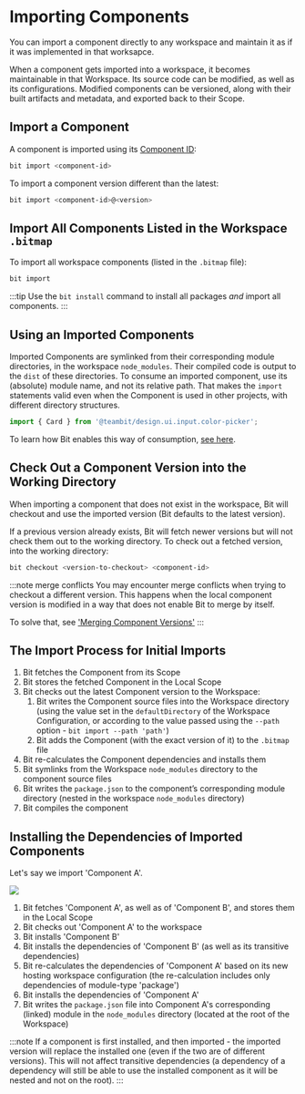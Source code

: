 
# Importing Components

You can import a component directly to any workspace and maintain it as if it was implemented in that worksapce.

When a component gets imported into a workspace, it becomes maintainable in that Workspace. Its source code can be modified, as well as its configurations.
Modified components can be versioned, along with their built artifacts and metadata, and exported back to their Scope.

## Import a Component

A component is imported using its [Component ID](/docs/components/components-overview):

```bash
bit import <component-id>
```

To import a component version different than the latest:

```bash
bit import <component-id>@<version>
```

## Import All Components Listed in the Workspace `.bitmap`

To import all workspace components (listed in the `.bitmap` file):

```bash
bit import
```

:::tip
Use the `bit install` command to install all packages _and_ import all components.
:::

## Using an Imported Components

Imported Components are symlinked from their corresponding module directories, in the workspace `node_modules`. Their compiled code is output to the `dist` of these directories. To consume an imported component, use its (absolute) module name, and not its relative path.
That makes the `import` statements valid even when the Component is used in other projects, with different directory structures.

```ts
import { Card } from '@teambit/design.ui.input.color-picker';
```

To learn how Bit enables this way of consumption, [see here]('#the-import-process-for-initial-imports').

## Check Out a Component Version into the Working Directory

When importing a component that does not exist in the workspace, Bit will checkout and use the imported version (Bit defaults to the latest version).

If a previous version already exists, Bit will fetch newer versions but will not check them out to the working directory.
To check out a fetched version, into the working directory:

```bash
bit checkout <version-to-checkout> <component-id>
```

:::note merge conflicts
You may encounter merge conflicts when trying to checkout a different version. This happens when the local component version is modified in a way that does not enable Bit to merge by itself.

To solve that, see ['Merging Component Versions'](/mergin-component-versions)
:::

## The Import Process for Initial Imports

1. Bit fetches the Component from its Scope
1. Bit stores the fetched Component in the Local Scope
1. Bit checks out the latest Component version to the Workspace:
   1. Bit writes the Component source files into the Workspace directory (using the value set in the `defaultDirectory` of the Workspace Configuration, or according to the value passed using the `--path` option - `bit import --path 'path'`)
   1. Bit adds the Component (with the exact version of it) to the `.bitmap` file
1. Bit re-calculates the Component dependencies and installs them
1. Bit symlinks from the Workspace `node_modules` directory to the component source files
1. Bit writes the `package.json` to the component’s corresponding module directory (nested in the workspace `node_modules` directory)
1. Bit compiles the component

## Installing the Dependencies of Imported Components

Let's say we import 'Component A'.

<Image src={importDepsImg} />

1. Bit fetches 'Component A', as well as of 'Component B', and stores them in the Local Scope
2. Bit checks out 'Component A' to the workspace
3. Bit installs 'Component B'
4. Bit installs the dependencies of 'Component B' (as well as its transitive dependencies)
5. Bit re-calculates the dependencies of 'Component A' based on its new hosting workspace configuration (the re-calculation includes only dependencies of module-type 'package')
6. Bit installs the dependencies of 'Component A'
7. Bit writes the `package.json` file into Component A's corresponding (linked) module in the `node_modules` directory (located at the root of the Workspace)

:::note
If a component is first installed, and then imported - the imported version will replace the installed one (even if the two are of different versions).
This will not affect transitive dependencies (a dependency of a dependency will still be able to use the installed component as it will be nested and not on the root).
:::
